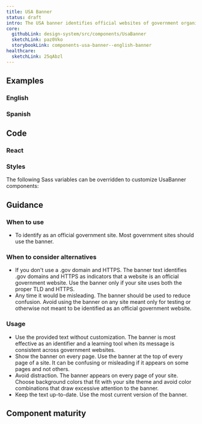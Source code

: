 ```yaml
---
title: USA Banner
status: draft
intro: The USA banner identifies official websites of government organizations in the United States. It also helps visitors understand how to tell that a website is both official and secure.
core:
  githubLink: design-system/src/components/UsaBanner
  sketchLink: paz0Vko
  storybookLink: components-usa-banner--english-banner
healthcare:
  sketchLink: 25qAbzl
---
```


## Examples

### English

<StorybookExample
  componentName="english USA banner"
  storyId="components-usa-banner--english-banner"
  minHeight={250}
/>

### Spanish

<StorybookExample
  componentName="spanish USA banner"
  sourceFilePath="components/UsaBanner/UsaBanner.tsx"
  storyId="components-usa-banner--spanish-banner"
  minHeight={250}
/>

## Code

### React

<PropTable componentName="UsaBanner" />

### Styles

The following Sass variables can be overridden to customize UsaBanner components:

<ComponentThemeOptions
  componentname="usa-banner"
/>

## Guidance

### When to use

- To identify as an official government site. Most government sites should use the banner.

### When to consider alternatives

- If you don't use a .gov domain and HTTPS. The banner text identifies .gov domains and HTTPS as indicators that a website is an official government website. Use the banner only if your site uses both the proper TLD and HTTPS.
- Any time it would be misleading. The banner should be used to reduce confusion. Avoid using the banner on any site meant only for testing or otherwise not meant to be identified as an official government website.

### Usage

- Use the provided text without customization. The banner is most effective as an identifier and a learning tool when its message is consistent across government websites.
- Show the banner on every page. Use the banner at the top of every page of a site. It can be confusing or misleading if it appears on some pages and not others.
- Avoid distraction. The banner appears on every page of your site. Choose background colors that fit with your site theme and avoid color combinations that draw excessive attention to the banner.
- Keep the text up-to-date. Use the most current version of the banner.

## Component maturity

<MaturityChecklist
  a11yStandards={true}
  forcedColors={false}
  screenReaders={true}
  keyboardNavigable={true}
  storybook={true}
  responsive={true}
  spanish={true}
  completeUiKit={false}
  responsiveUiKit={false}
  tokensInCode={true}
  tokensInSketch={true}
/>